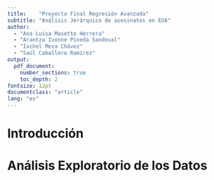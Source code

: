 ```yaml
---
title:    "Proyecto Final Regresión Avanzada"
subtitle: "Análisis Jerárquico de asesinatos en EUA"
author:  
  - "Ana Luisa Masetto Herrera"
  - "Arantza Ivonne Pineda Sandoval"
  - "Ixchel Meza Chávez"
  - "Saúl Caballero Ramírez"
output: 
  pdf_document:
    number_sections: true
    toc_depth: 2
fontsize: 12pt
documentclass: "article"
lang: "es"
---
```


\tableofcontents

\pagebreak

# Introducción

# Análisis Exploratorio de los Datos 


